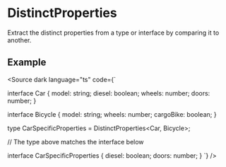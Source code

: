 
# DistinctProperties

Extract the distinct properties from a type or interface by comparing it to another.

## Example

<Source dark language="ts" code={`

interface Car {
    model: string;
    diesel: boolean;
    wheels: number;
    doors: number;
}

interface Bicycle {
    model: string;
    wheels: number;
    cargoBike: boolean;
}

type CarSpecificProperties = DistinctProperties<Car, Bicycle>;

// The type above matches the interface below

interface CarSpecificProperties {
    diesel: boolean;
    doors: number;
}
`} />

